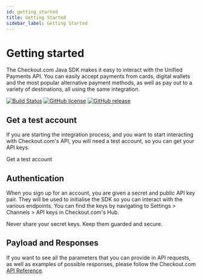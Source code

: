 ```yaml
---
id: getting_started
title: Getting Started
sidebar_label: Getting Started
---
```



# Getting started

The Checkout.com Java SDK makes it easy to interact with the Unified Payments API. You can easily accept payments from cards, digital wallets and the most popular alternative payment methods, as well as pay out to a variety of destinations, all using the same integration.

[![Build Status](https://travis-ci.com/checkout/checkout-sdk-java.svg?branch=master)](https://travis-ci.com/checkout/checkout-sdk-java) [![GitHub license](https://img.shields.io/github/license/checkout/checkout-sdk-java.svg)](https://github.com/checkout/checkout-sdk-java/blob/master/LICENSE) [![GitHub release](https://img.shields.io/github/release/checkout/checkout-sdk-java.svg)](https://GitHub.com/checkout/checkout-sdk-java/releases/)

## Get a test account

If you are starting the integration process, and you want to start interacting with Checkout.com's API, you will need a test account, so you can get your API keys.


<a target="_blank" link="https://www.checkout.com/get-test-account" >Get a test account</a>

## Authentication


When you sign up for an account, you are given a secret and public API key pair. They will be used to initialise the SDK so you can interact with the various endpoints. You can find the keys by navigating to Settings > Channels > API keys in Checkout.com's Hub.

<Information type="warning">
  Never share your secret keys. Keep them guarded and secure.
</Information>

## Payload and Responses

If you want to see all the parameters that you can provide in API requests, as well as examples of possible responses, please follow the Checkout.com [API Reference](https://api-reference.checkout.com/).
